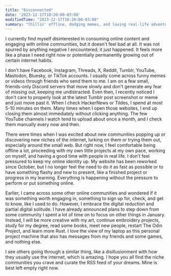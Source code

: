 ```yaml
---
title: "Disconnected"
date: '2023-12-17T10:20:00-03:00'
modifiedTime: "2023-12-17T10:20:00-03:00"
summary: "Chillin' offline, dodging memes, and loving real-life adventures!"
---
```


I currently find myself disinterested in consuming online content and engaging with online communities, but it doesn't feel bad at all. It was not spurred by anything negative I encountered; it just happened. It feels more like a phase I need right now or potentially permanently growing out of certain internet habits.

I don't have Facebook, Instagram, Threads, X, Reddit, Tumblr, YouTube, Mastodon, Bluesky, or TikTok accounts. I usually come across funny memes or videos through friends who send them to me. I am on a few small, friends-only Discord servers that move slowly and don't generate any fear of missing out, keeping me undistracted. Even then, I recently noticed I don't care to properly look at the latest Tumblr post screenshot or meme and just move past it. When I check HackerNews or Tildes, I spend at most 5-10 minutes on them. Many times when I open those websites, I end up closing them almost immediately without clicking anything. The few YouTube channels I watch tend to upload about once a month, and I check them manually every now and then.

There were times when I was excited about new communities popping up or discovering new niches of the internet, lurking on them or trying them out, especially around the small web. But right now, I feel comfortable being offline a lot, proceeding with my own little projects at my own pace, working on myself, and having a good time with people in real life. I don't feel pressured to keep my online identity up. My website has been reworked since October, but I no longer feel the need to do it as fast as possible or to have something flashy and new to present, like a finished project or progress in my learning. Everything is happening without the pressure to perform or put something online.

Earlier, I came across some other online communities and wondered if it was something worth engaging in, something to sign up for, check, and get to know, like I used to do. However, I embrace the digital reduction and partial digital solitude. I have already announced plans to step down from some community I spent a lot of time on to focus on other things in January. Instead, I will be more creative with my art, continue embroidery projects, study for my degree, read some books, meet new people, restart The Odin Project, and learn more Rust. I love the view of my laptop as this personal project machine that also has messages from my friends and some games, and nothing else.

I see others going through a similar thing, like a disillusionment with how they usually use the internet, which is amazing. I hope you all find the niche communities you crave and curate the RSS feed of your dreams. Mine is best left empty right now.
